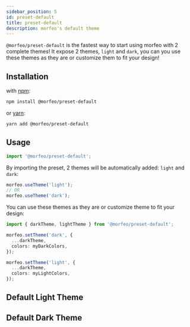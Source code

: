 ```yaml
---
sidebar_position: 5
id: preset-default
title: preset-default
description: morfeo's default theme
---
```



`@morfeo/preset-default` is the fastest way to start using morfeo with 2 complete themes!
It expose 2 themes, `light` and `dark`, you can you use these themes as they are or customize them to fit your design!

## Installation

with [npm](https://www.npmjs.com/package/@morfeo/preset-default):

```bash
npm install @morfeo/preset-default
```

or [yarn](https://yarn.pm/@morfeo/preset-default):

```bash
yarn add @morfeo/preset-default
```

## Usage

```typescript
import '@morfeo/preset-default';
```

By importing the preset, 2 themes will be automatically added: `light` and `dark`:

```typescript
morfeo.useTheme('light');
// OR
morfeo.useTheme('dark');
```

You can use these themes as they are or customize theme to fit your design:

```typescript
import { darkTheme, lightTheme } from '@morfeo/preset-default';

morfeo.setTheme('dark', {
  ...darkTheme,
  colors: myDarkColors,
});

morfeo.setTheme('light', {
  ...darkTheme,
  colors: myLightColors,
});
```

## Default Light Theme

<PrintTheme theme={lightTheme} />

## Default Dark Theme

<PrintTheme theme={darkTheme} />
